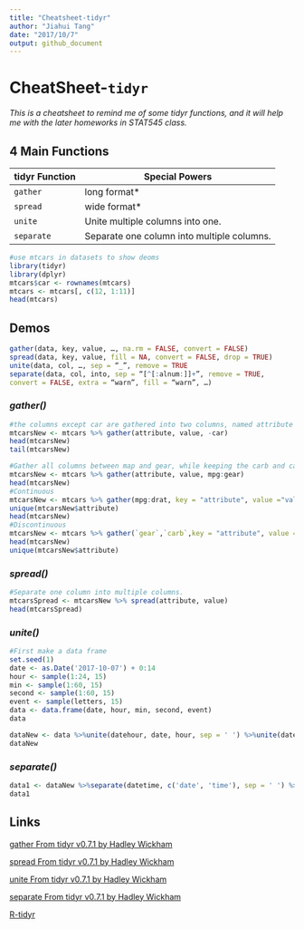 ```yaml
---
title: "Cheatsheet-tidyr"
author: "Jiahui Tang"
date: "2017/10/7"
output: github_document
---
```

# CheatSheet-`tidyr`

*This is a cheatsheet to remind me of some tidyr functions, and it will help me with the later homeworks in STAT545 class.*

## 4 Main Functions

| tidyr Function    | Special Powers
|-------------------|----------------------------
|  `gather`         | long format\*
|  `spread`         | wide format\*
|  `unite`          | Unite multiple columns into one.
|  `separate`       | Separate one column into multiple columns.

```r
#use mtcars in datasets to show deoms
library(tidyr)
library(dplyr)
mtcars$car <- rownames(mtcars)
mtcars <- mtcars[, c(12, 1:11)]
head(mtcars)
```

## Demos

```R
gather(data, key, value, …, na.rm = FALSE, convert = FALSE)
spread(data, key, value, fill = NA, convert = FALSE, drop = TRUE)
unite(data, col, …, sep = “_”, remove = TRUE
separate(data, col, into, sep = “[^[:alnum:]]+”, remove = TRUE, 
convert = FALSE, extra = “warn”, fill = “warn”, …)
```
### ***gather()***

```r
#the columns except car are gathered into two columns, named attribute and value respectively
mtcarsNew <- mtcars %>% gather(attribute, value, -car)
head(mtcarsNew)
tail(mtcarsNew)
```

```r
#Gather all columns between map and gear, while keeping the carb and car columns unchanged
mtcarsNew <- mtcars %>% gather(attribute, value, mpg:gear)
head(mtcarsNew)
#Continuous
mtcarsNew <- mtcars %>% gather(mpg:drat, key = "attribute", value ="value", -car)
unique(mtcarsNew$attribute)
head(mtcarsNew)
#Discontinuous
mtcarsNew <- mtcars %>% gather(`gear`,`carb`,key = "attribute", value = "value", -car)
head(mtcarsNew)
unique(mtcarsNew$attribute)
```

### ***spread()***

```r
#Separate one column into multiple columns.
mtcarsSpread <- mtcarsNew %>% spread(attribute, value)
head(mtcarsSpread)
```

### ***unite()***

```r
#First make a data frame
set.seed(1)
date <- as.Date('2017-10-07') + 0:14
hour <- sample(1:24, 15)
min <- sample(1:60, 15)
second <- sample(1:60, 15)
event <- sample(letters, 15)
data <- data.frame(date, hour, min, second, event)
data
```

```r
dataNew <- data %>%unite(datehour, date, hour, sep = ' ') %>%unite(datetime, datehour, min, second, sep = ':')
dataNew
```

### ***separate()***

```r
data1 <- dataNew %>%separate(datetime, c('date', 'time'), sep = ' ') %>%separate(time, c('hour', 'min', 'second'), sep = ':')
data1
```

## Links

[gather From tidyr v0.7.1 by Hadley Wickham](https://www.rdocumentation.org/packages/tidyr/versions/0.7.1/topics/gather)

[spread From tidyr v0.7.1 by Hadley Wickham](https://www.rdocumentation.org/packages/tidyr/versions/0.7.1/topics/spread)

[unite From tidyr v0.7.1 by Hadley Wickham](https://www.rdocumentation.org/packages/tidyr/versions/0.7.1/topics/unite)

[separate From tidyr v0.7.1 by Hadley Wickham](https://www.rdocumentation.org/packages/tidyr/versions/0.7.1/topics/separate)

[R-tidyr](http://www.cnblogs.com/nxld/p/6060533.html)

